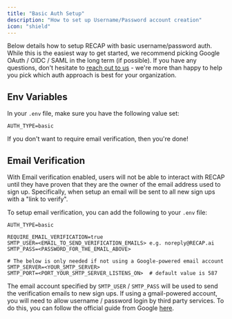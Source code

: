 ```yaml
---
title: "Basic Auth Setup"
description: "How to set up Username/Password account creation"
icon: "shield"
---
```


Below details how to setup RECAP with basic username/password auth. While this is the easiest 
way to get started, we recommend picking Google OAuth / OIDC / SAML in the long term (if possible). 
If you have any questions, don't hesitate to [reach out to us](https://docs.RECAP.work/contact_us) - we're 
more than happy to help you pick which auth approach is best for your organization. 

## Env Variables

In your `.env` file, make sure you have the following value set:

```
AUTH_TYPE=basic
```

If you don't want to require email verification, then you're done! 


## Email Verification

With Email verification enabled, users will not be able to interact with RECAP until
they have proven that they are the owner of the email address used to sign up. Specifically,
when setup an email will be sent to all new sign ups with a "link to verify".

To setup email verification, you can add the following to your `.env` file:

```
AUTH_TYPE=basic

REQUIRE_EMAIL_VERIFICATION=true
SMTP_USER=<EMAIL_TO_SEND_VERIFICATION_EMAILS> e.g. noreply@RECAP.ai
SMTP_PASS=<PASSWORD_FOR_THE_EMAIL_ABOVE>

# The below is only needed if not using a Google-powered email account
SMTP_SERVER=<YOUR_SMTP_SERVER>
SMTP_PORT=<PORT_YOUR_SMTP_SERVER_LISTENS_ON>  # default value is 587
```

The email account specified by `SMTP_USER` / `SMTP_PASS` will be used to send the verification 
emails to new sign ups. If using a gmail-powered account, you will need to allow username / password
login by third party services. To do this, you can follow the official guide from Google 
[here](https://support.google.com/accounts/answer/6010255?hl=en#zippy=%2Cif-less-secure-app-access-is-off-for-your-account%2Cif-less-secure-app-access-is-on-for-your-account).